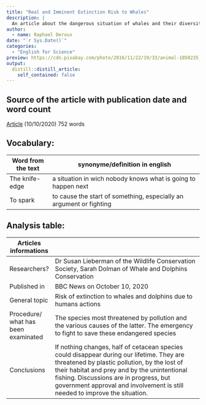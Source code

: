 ```yaml
---
title: "Real and Imminent Extinction Risk to Whales"
description: |
  An article about the dangerous situation of whales and their diversity.
author: 
  - name: Raphael Deroux
date: "`r Sys.Date()`"
categories:
  - "English for Science"
preview: https://cdn.pixabay.com/photo/2016/11/22/19/33/animal-1850235_1280.jpg
output:
  distill::distill_article:
    self_contained: false
---
```


## Source of the article with publication date and word count

[Article](https://www.bbc.com/news/science-environment-54485407) (10/10/2020)
752 words

## Vocabulary:

| Word from the text | synonyme/definition in english                                      |
|--------------------|---------------------------------------------------------------------|
| The knife-edge     | a situation in wich nobody knows what is going to happen next       |
| To spark           | to cause the start of something, especially an argument or fighting |

## Analysis table:

| Articles informations               |                                                                                                                                                                                                                                                                                                                      |
|-------------------------------------|----------------------------------------------------------------------------------------------------------------------------------------------------------------------------------------------------------------------------------------------------------------------------------------------------------------------|
| Researchers?                        | Dr Susan Lieberman of the Wildlife Conservation Society, Sarah Dolman of Whale and Dolphins Conservation                                                                                                                                                                                                             |
| Published in                        | BBC News on October 10, 2020                                                                                                                                                                                                                                                                                         |
| General topic                       | Risk of extinction to whales and dolphins due to humans actions                                                                                                                                                                                                                                                      |
| Procedure/ what has been examinated | The species most threatened by pollution and the various causes of the latter.  The emergency to fight to save these endangered species                                                                                                                                                                              |
| Conclusions                         |  If nothing changes, half of cetacean species could disappear during our lifetime. They are threatened by plastic pollution, by the lost of their habitat and prey and by the unintentional fishing. Discussions are in progress, but government  approval and involvement is still needed to improve the situation. |

